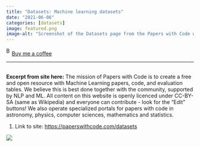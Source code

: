 ```yaml
---
title: "Datasets: Machine learning datasets"
date: "2021-06-06"
categories: [datasets]
image: featured.png
image-alt: "Screenshot of the Datasets page from the Papers with Code website. The page displays a list of 11,818 machine learning datasets, with a search bar and filter options by data modality (e.g., Images, Texts, Videos, Audio). The top three listed datasets are CIFAR-10, ImageNet, and MS COCO, each accompanied by a brief description and small preview image grid. The interface includes options for sorting, filtering, and browsing dataset entries."
---
```


<link href="https://fonts.googleapis.com/css?family=Cookie" rel="stylesheet"><a class="bmc-button" target="_blank" href="https://www.buymeacoffee.com/JoscelinRocha">![Buy me a coffee](https://cdn.buymeacoffee.com/buttons/bmc-new-btn-logo.svg){alt="Buy me a coffee" width="15" height="21"}Buy me a coffee</a>

------------------------------------------------------------------------

## 

**Excerpt from site here:** The mission of Papers with Code is to create a free and open resource with Machine Learning papers, code, and evaluation tables. We believe this is best done together with the community, supported by NLP and ML. All content on this website is openly licenced under CC-BY-SA (same as Wikipedia) and everyone can contribute - look for the "Edit" buttons! We also operate specialized portals for papers with code in astronomy, physics, computer sciences, mathematics and statistics.

1.  Link to site: <https://paperswithcode.com/datasets>

![](featured.png){fig-alt="Screenshot of the Datasets page from the Papers with Code website. The page displays a list of 11,818 machine learning datasets, with a search bar and filter options by data modality (e.g., Images, Texts, Videos, Audio). The top three listed datasets are CIFAR-10, ImageNet, and MS COCO, each accompanied by a brief description and small preview image grid. The interface includes options for sorting, filtering, and browsing dataset entries."}
